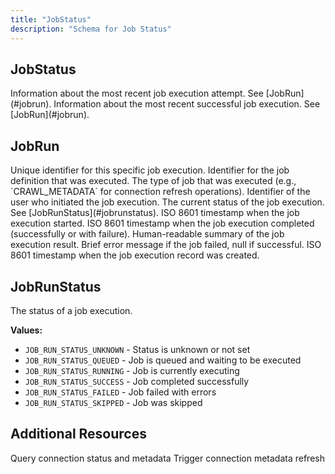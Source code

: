 ```yaml
---
title: "JobStatus"
description: "Schema for Job Status"
---
```


## JobStatus

<ParamField path="lastRun" type="JobRun">
  Information about the most recent job execution attempt. See [JobRun](#jobrun).
</ParamField>

<ParamField path="lastSuccessfulRun" type="JobRun">
  Information about the most recent successful job execution. See [JobRun](#jobrun).
</ParamField>

## JobRun

<ParamField path="jobRunId" type="String!" required>
  Unique identifier for this specific job execution.
</ParamField>

<ParamField path="jobId" type="String!" required>
  Identifier for the job definition that was executed.
</ParamField>

<ParamField path="jobType" type="String!" required>
  The type of job that was executed (e.g., `CRAWL_METADATA` for connection refresh operations).
</ParamField>

<ParamField path="userId" type="String!" required>
  Identifier of the user who initiated the job execution.
</ParamField>

<ParamField path="status" type="JobRunStatus!" required>
  The current status of the job execution. See [JobRunStatus](#jobrunstatus).
</ParamField>

<ParamField path="startedAt" type="String">
  ISO 8601 timestamp when the job execution started.
</ParamField>

<ParamField path="endedAt" type="String">
  ISO 8601 timestamp when the job execution completed (successfully or with failure).
</ParamField>

<ParamField path="summary" type="String">
  Human-readable summary of the job execution result.
</ParamField>

<ParamField path="conciseErrorMessage" type="String">
  Brief error message if the job failed, null if successful.
</ParamField>

<ParamField path="createdAt" type="String!" required>
  ISO 8601 timestamp when the job execution record was created.
</ParamField>

## JobRunStatus

The status of a job execution.

**Values:**
- `JOB_RUN_STATUS_UNKNOWN` - Status is unknown or not set
- `JOB_RUN_STATUS_QUEUED` - Job is queued and waiting to be executed
- `JOB_RUN_STATUS_RUNNING` - Job is currently executing
- `JOB_RUN_STATUS_SUCCESS` - Job completed successfully
- `JOB_RUN_STATUS_FAILED` - Job failed with errors
- `JOB_RUN_STATUS_SKIPPED` - Job was skipped


## Additional Resources

<CardGroup cols={2}>
  <Card title="Connection Queries" icon="search" href="/integrations/graphql-api/queries/connection">
    Query connection status and metadata
  </Card>
  <Card title="Refresh Connection" icon="refresh" href="/integrations/graphql-api/mutations/connection">
    Trigger connection metadata refresh
  </Card>
</CardGroup>
